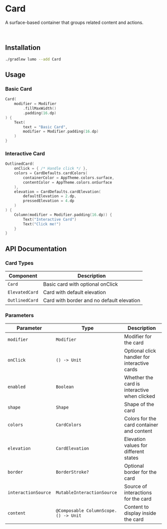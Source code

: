 
# Card

A surface-based container that groups related content and actions.

<SourceCodeTag componentName="card" />

<ComponentVideo componentName="card" />

<br />

## Installation

```bash copy
./gradlew lumo --add Card
```

## Usage

### Basic Card

```kotlin copy
Card(
    modifier = Modifier
        .fillMaxWidth()
        .padding(16.dp)
) {
    Text(
        text = "Basic Card",
        modifier = Modifier.padding(16.dp)
    )
}
```

### Interactive Card

```kotlin copy
OutlinedCard(
    onClick = { /* Handle click */ },
    colors = CardDefaults.cardColors(
        containerColor = AppTheme.colors.surface,
        contentColor = AppTheme.colors.onSurface
    ),
    elevation = CardDefaults.cardElevation(
        defaultElevation = 2.dp,
        pressedElevation = 4.dp
    )
) {
    Column(modifier = Modifier.padding(16.dp)) {
        Text("Interactive Card")
        Text("Click me!")
    }
}
```

## API Documentation

### Card Types

| Component      | Description                               |
| -------------- | ----------------------------------------- |
| `Card`         | Basic card with optional onClick          |
| `ElevatedCard` | Card with default elevation               |
| `OutlinedCard` | Card with border and no default elevation |

### Parameters

| Parameter           | Type                                 | Description                                  |
| ------------------- | ------------------------------------ | -------------------------------------------- |
| `modifier`          | `Modifier`                           | Modifier for the card                        |
| `onClick`           | `() -> Unit`                         | Optional click handler for interactive cards |
| `enabled`           | `Boolean`                            | Whether the card is interactive when clicked |
| `shape`             | `Shape`                              | Shape of the card                            |
| `colors`            | `CardColors`                         | Colors for the card container and content    |
| `elevation`         | `CardElevation`                      | Elevation values for different states        |
| `border`            | `BorderStroke?`                      | Optional border for the card                 |
| `interactionSource` | `MutableInteractionSource`           | Source of interactions for the card          |
| `content`           | `@Composable ColumnScope.() -> Unit` | Content to display inside the card           |
